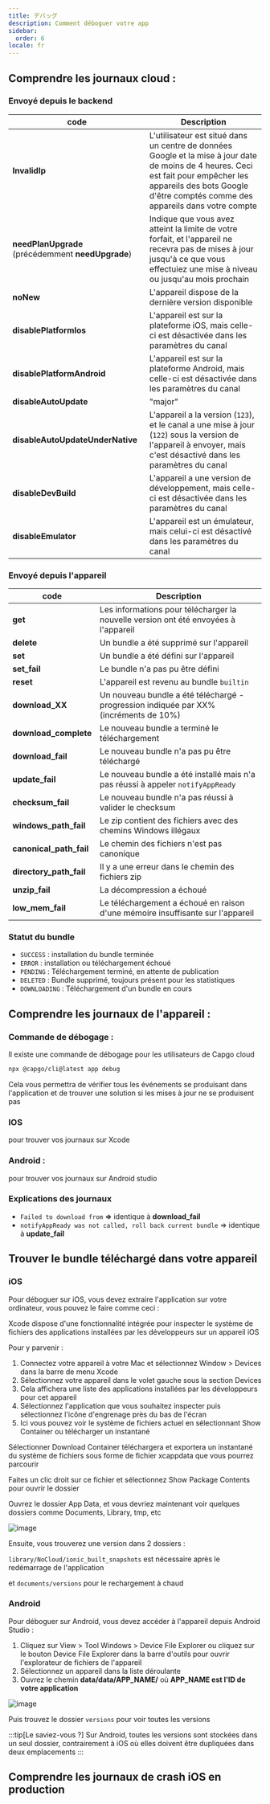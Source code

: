 ```yaml
---
title: デバッグ
description: Comment déboguer votre app
sidebar:
  order: 6
locale: fr
---
```



## Comprendre les journaux cloud :

### Envoyé depuis le backend

| code                          | Description                                                                                                                                                                |
| ------------------------------------------------ | -------------------------------------------------------------------------------------------------------------------------------------------------------------------------- |
| **InvalidIp**                                    | L'utilisateur est situé dans un centre de données Google et la mise à jour date de moins de 4 heures. Ceci est fait pour empêcher les appareils des bots Google d'être comptés comme des appareils dans votre compte |
| **needPlanUpgrade** (précédemment **needUpgrade**) | Indique que vous avez atteint la limite de votre forfait, et l'appareil ne recevra pas de mises à jour jusqu'à ce que vous effectuiez une mise à niveau ou jusqu'au mois prochain                                 |
| **noNew**                                        | L'appareil dispose de la dernière version disponible                                                                                                                           |
| **disablePlatformIos**                           | L'appareil est sur la plateforme iOS, mais celle-ci est désactivée dans les paramètres du canal                                                                               |
| **disablePlatformAndroid**                       | L'appareil est sur la plateforme Android, mais celle-ci est désactivée dans les paramètres du canal                                                                           |
| **disableAutoUpdate**                            | "major" | "minor" | "version_number" | "none"                                       |
| **disableAutoUpdateUnderNative**                 | L'appareil a la version (`123`), et le canal a une mise à jour (`122`) sous la version de l'appareil à envoyer, mais c'est désactivé dans les paramètres du canal        |
| **disableDevBuild**                              | L'appareil a une version de développement, mais celle-ci est désactivée dans les paramètres du canal                                                                          |
| **disableEmulator**                              | L'appareil est un émulateur, mais celui-ci est désactivé dans les paramètres du canal                                                                                         |

### Envoyé depuis l'appareil

| code  | Description                                                                       |
| --------------------- | --------------------------------------------------------------------------------- |
| **get**               | Les informations pour télécharger la nouvelle version ont été envoyées à l'appareil |
| **delete**            | Un bundle a été supprimé sur l'appareil                                            |
| **set**               | Un bundle a été défini sur l'appareil                                              |
| **set_fail**          | Le bundle n'a pas pu être défini                                                   |
| **reset**             | L'appareil est revenu au bundle `builtin`                                          |
| **download_XX**       | Un nouveau bundle a été téléchargé - progression indiquée par XX% (incréments de 10%) |
| **download_complete** | Le nouveau bundle a terminé le téléchargement                                      |
| **download_fail**     | Le nouveau bundle n'a pas pu être téléchargé                                       |
| **update_fail**       | Le nouveau bundle a été installé mais n'a pas réussi à appeler `notifyAppReady`    |
| **checksum_fail**     | Le nouveau bundle n'a pas réussi à valider le checksum                             |
| **windows_path_fail** | Le zip contient des fichiers avec des chemins Windows illégaux                     |
| **canonical_path_fail** | Le chemin des fichiers n'est pas canonique                                       |
| **directory_path_fail** | Il y a une erreur dans le chemin des fichiers zip                                |
| **unzip_fail**          | La décompression a échoué                                                        |
| **low_mem_fail** | Le téléchargement a échoué en raison d'une mémoire insuffisante sur l'appareil         |

### Statut du bundle

* `SUCCESS` : installation du bundle terminée
* `ERROR` : installation ou téléchargement échoué
* `PENDING` : Téléchargement terminé, en attente de publication
* `DELETED` : Bundle supprimé, toujours présent pour les statistiques
* `DOWNLOADING` : Téléchargement d'un bundle en cours

## Comprendre les journaux de l'appareil :

### Commande de débogage :

Il existe une commande de débogage pour les utilisateurs de Capgo cloud

```bash
npx @capgo/cli@latest app debug
```

Cela vous permettra de vérifier tous les événements se produisant dans l'application et de trouver une solution si les mises à jour ne se produisent pas

### IOS

pour trouver vos journaux sur Xcode

<LinkCard
    title="Obtenir le journal de l'appareil dans Xcode"
    href="https://intercomhelp/deploygate/en/articles/4682692-getting-the-device-log-in-xcode"
/>

### Android :

pour trouver vos journaux sur Android studio

<LinkCard
    title="Voir les journaux avec Logcat"
    href="https://developerandroidcom/studio/debug/am-logcat"
/>

### Explications des journaux

* `Failed to download from` **=>** identique à **download_fail**
* `notifyAppReady was not called, roll back current bundle` => identique à **update_fail**

## Trouver le bundle téléchargé dans votre appareil

### iOS

Pour déboguer sur iOS, vous devez extraire l'application sur votre ordinateur, vous pouvez le faire comme ceci :

Xcode dispose d'une fonctionnalité intégrée pour inspecter le système de fichiers des applications installées par les développeurs sur un appareil iOS

Pour y parvenir :

1. Connectez votre appareil à votre Mac et sélectionnez Window > Devices dans la barre de menu Xcode
2. Sélectionnez votre appareil dans le volet gauche sous la section Devices
3. Cela affichera une liste des applications installées par les développeurs pour cet appareil
4. Sélectionnez l'application que vous souhaitez inspecter puis sélectionnez l'icône d'engrenage près du bas de l'écran
5. Ici vous pouvez voir le système de fichiers actuel en sélectionnant Show Container ou télécharger un instantané

Sélectionner Download Container téléchargera et exportera un instantané du système de fichiers sous forme de fichier xcappdata que vous pourrez parcourir

Faites un clic droit sur ce fichier et sélectionnez Show Package Contents pour ouvrir le dossier

Ouvrez le dossier App Data, et vous devriez maintenant voir quelques dossiers comme Documents, Library, tmp, etc

![image](https://user-imagesgithubusercontentcom/4084527/166708589-8d500351-e140-41c3-bea2-a037fe35243e.webp/)

Ensuite, vous trouverez une version dans 2 dossiers :

`library/NoCloud/ionic_built_snapshots` est nécessaire après le redémarrage de l'application

et `documents/versions` pour le rechargement à chaud

### Android

Pour déboguer sur Android, vous devez accéder à l'appareil depuis Android Studio :

1. Cliquez sur View > Tool Windows > Device File Explorer ou cliquez sur le bouton Device File Explorer dans la barre d'outils pour ouvrir l'explorateur de fichiers de l'appareil
2. Sélectionnez un appareil dans la liste déroulante
3. Ouvrez le chemin **data/data/APP_NAME/** où **APP_NAME est l'ID de votre application**

![image](https://user-imagesgithubusercontentcom/4084527/166708728-8f96fc73-5d90-426f-8d27-301697347a5f.webp/)

Puis trouvez le dossier `versions` pour voir toutes les versions

:::tip[Le saviez-vous ?]
Sur Android, toutes les versions sont stockées dans un seul dossier, contrairement à iOS où elles doivent être dupliquées dans deux emplacements
:::

## Comprendre les journaux de crash iOS en production

<LinkCard
    title="Comment examiner les journaux de crash de votre application"
    href="https://developerapplecom/news/?id=nra79npr"
/>